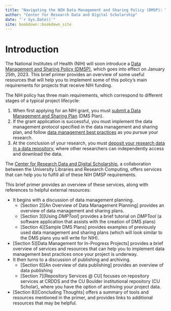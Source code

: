 ```yaml
--- 
title: "Navigating the NIH Data Management and Sharing Policy (DMSP): Tools for CU Researchers"
author: "Center for Research Data and Digital Scholarship"
date: "`r Sys.Date()`"
site: bookdown::bookdown_site
---
```


# Introduction

The National Institutes of Health (NIH) will soon introduce a [Data Management and Sharing Policy (DMSP)](https://sharing.nih.gov/data-management-and-sharing-policy), which goes into effect on January 25th, 2023. This brief primer provides an overview of some useful resources that will help you to implement some of this policy's main requirements for projects that receive NIH funding.  

The NIH policy has three main requirements, which correspond to different stages of a typical project lifecycle:

1. When first applying for an NIH grant, you must [submit a Data Management and Sharing Plan](https://sharing.nih.gov/data-management-and-sharing-policy/planning-and-budgeting-for-data-management-and-sharing) (DMS Plan). 
2. If the grant application is successful, you must implement the data management protocol specified in the data management and sharing plan, and follow [data management best practices](https://sharing.nih.gov/data-management-and-sharing-policy/data-management) as you pursue your research.
3. At the conclusion of your research, you must [deposit your research data in a data repository](https://sharing.nih.gov/data-management-and-sharing-policy/sharing-scientific-data), where other researchers can independently access and download the data. 

The [Center for Research Data and Digital Scholarship](https://www.colorado.edu/crdds/), a collaboration between the University Libraries and Research Computing, offers services that can help you to fulfill all of these NIH DMSP requirements. 

This brief primer provides an overview of these services, along with references to helpful external resources:

* It begins with a discussion of data management planning. 
  * [Section 2][An Overview of Data Management Planning] provides an overview of data management and sharing plans.
  * [Section 3][Using *DMPTool*] provides a brief tutorial on *DMPTool* (a software application that assists with the creation of DMS plans)
  * [Section 4][Sample DMS Plans] provides examples of previously used data management and sharing plans (which will look similar to the DMS plans you will write for NIH). 
* [Section 5][Data Management for In-Progress Projects] provides a brief overview of services and resources that can help you to implement data management best practices once your project is underway. 
* It then turns to a discussion of publishing and archiving. 
  * [Section 6][An overview of data publishing] provides an overview of data publishing
  * [Section 7][Repository Services @ CU] focuses on repository services at CRDDS and the CU Boulder institutional repository (CU Scholar), where you have the option of archiving your project data. 
* [Section 8][Concluding Thoughts] offers a summary of tools and resources mentioned in the primer, and provides links to additional resources that may be helpful. 


